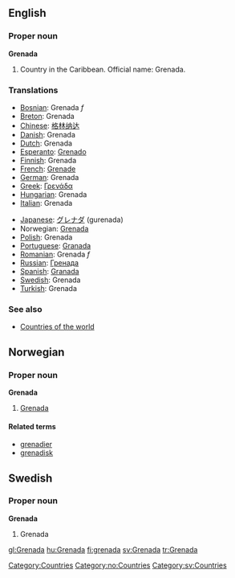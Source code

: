 ==English==

===Proper noun===
'''Grenada'''

# Country in the Caribbean. Official name: Grenada.
===Translations===
{{top}}
*[[Bosnian]]: Grenada ''f''
*[[Breton]]: Grenada
*[[Chinese]]: [[格林纳达]]
*[[Danish]]: Grenada
*[[Dutch]]: Grenada
*[[Esperanto]]: [[Grenado]]
*[[Finnish]]: Grenada
*[[French]]: [[Grenade]]
*[[German]]: Grenada
*[[Greek]]: [[Γρενάδα]]
*[[Hungarian]]: Grenada
*[[Italian]]: Grenada
{{mid}}
*[[Japanese]]: [[グレナダ]] (gurenada)
*Norwegian: [[#Norwegian|Grenada]]
*[[Polish]]: Grenada
*[[Portuguese]]: [[Granada]]
*[[Romanian]]: Grenada ''f''
*[[Russian]]: [[Гренада]]
*[[Spanish]]: [[Granada]]
*[[Swedish]]: Grenada
*[[Turkish]]: Grenada
{{bottom}}

===See also===
* [[Countries of the world]]

==Norwegian==
===Proper noun===
'''Grenada'''
#[[#English|Grenada]]
====Related terms====
*[[grenadier]]
*[[grenadisk]]

==Swedish==
===Proper noun===
'''Grenada'''
#Grenada

[[Category:Countries]]
[[Category:no:Countries]]
[[Category:sv:Countries]]

[[gl:Grenada]]
[[hu:Grenada]]
[[fi:grenada]]
[[sv:Grenada]]
[[tr:Grenada]]